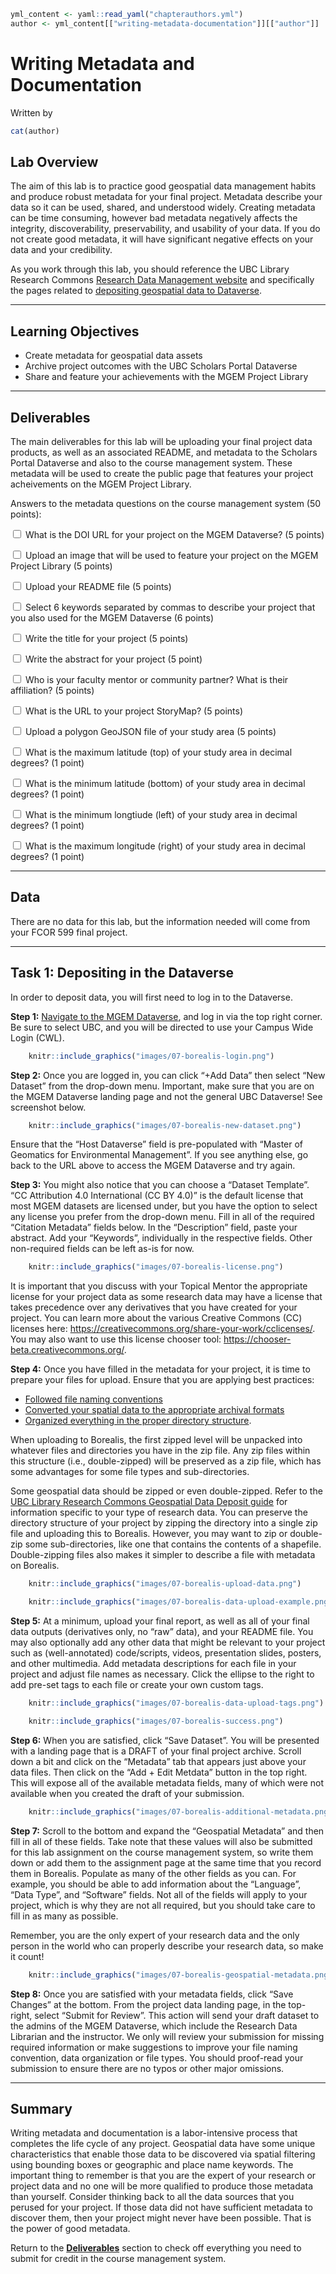 ```r
yml_content <- yaml::read_yaml("chapterauthors.yml")
author <- yml_content[["writing-metadata-documentation"]][["author"]]
```

# Writing Metadata and Documentation {#writing-metadata-documentation}

Written by
```r
cat(author)
```

## Lab Overview {.unnumbered}

The aim of this lab is to practice good geospatial data management habits and produce robust metadata for your final project. Metadata describe your data so it can be used, shared, and understood widely. Creating metadata can be time consuming, however bad metadata negatively affects the integrity, discoverability, preservability, and usability of your data. If you do not create good metadata, it will have significant negative effects on your data and your credibility.

As you work through this lab, you should reference the UBC Library Research Commons [Research Data Management website](https://ubc-library-rc.github.io/rdm/) and specifically the pages related to [depositing geospatial data to Dataverse](https://ubc-library-rc.github.io/rdm/content/05-4_Geospatial_Deposit.html).

------------------------------------------------------------------------

## Learning Objectives {.unnumbered}

-   Create metadata for geospatial data assets
-   Archive project outcomes with the UBC Scholars Portal Dataverse
-   Share and feature your achievements with the MGEM Project Library

------------------------------------------------------------------------

## Deliverables {#lab7-deliverables .unnumbered}

The main deliverables for this lab will be uploading your final project data products, as well as an associated README, and metadata to the Scholars Portal Dataverse and also to the course management system. These metadata will be used to create the public page that features your project acheivements on the MGEM Project Library.

Answers to the metadata questions on the course management system (50 points):

<input type="checkbox" unchecked> What is the DOI URL for your project on the MGEM Dataverse? (5 points)</input>

<input type="checkbox" unchecked> Upload an image that will be used to feature your project on the MGEM Project Library (5 points)</input>

<input type="checkbox" unchecked> Upload your README file (5 points)</input>

<input type="checkbox" unchecked> Select 6 keywords separated by commas to describe your project that you also used for the MGEM Dataverse (6 points)</input>

<input type="checkbox" unchecked> Write the title for your project (5 points)</input>

<input type="checkbox" unchecked> Write the abstract for your project (5 point)</input>

<input type="checkbox" unchecked> Who is your faculty mentor or community partner? What is their affiliation? (5 points)</input>

<input type="checkbox" unchecked> What is the URL to your project StoryMap? (5 points)</input>

<input type="checkbox" unchecked> Upload a polygon GeoJSON file of your study area (5 points)</input>

<input type="checkbox" unchecked> What is the maximum latitude (top) of your study area in decimal degrees? (1 point)</input>

<input type="checkbox" unchecked> What is the minimum latitude (bottom) of your study area in decimal degrees? (1 point)</input>

<input type="checkbox" unchecked> What is the minimum longtiude (left) of your study area in decimal degrees? (1 point)</input>

<input type="checkbox" unchecked> What is the maximum longitude (right) of your study area in decimal degrees? (1 point)</input>

------------------------------------------------------------------------

## Data {.unnumbered}

There are no data for this lab, but the information needed will come from your FCOR 599 final project.

------------------------------------------------------------------------

## Task 1: Depositing in the Dataverse {.unnumbered}

In order to deposit data, you will first need to log in to the Dataverse. 

**Step 1:** [Navigate to the MGEM Dataverse](https://borealisdata.ca/dataverse/UBC_MGEM), and log in via the top right corner. Be sure to select UBC, and you will be directed to use your Campus Wide Login (CWL).

```r
    knitr::include_graphics("images/07-borealis-login.png")
```

**Step 2:** Once you are logged in, you can click "+Add Data" then select "New Dataset" from the drop-down menu. Important, make sure that you are on the MGEM Dataverse landing page and not the general UBC Dataverse! See screenshot below.

```r
    knitr::include_graphics("images/07-borealis-new-dataset.png")
```

Ensure that the "Host Dataverse" field is pre-populated with "Master of Geomatics for Environmental Management". If you see anything else, go back to the URL above to access the MGEM Dataverse and try again.

**Step 3:** You might also notice that you can choose a "Dataset Template". "CC Attribution 4.0 International (CC BY 4.0)" is the default license that most MGEM datasets are licensed under, but you have the option to select any license you prefer from the drop-down menu. Fill in all of the required "Citation Metadata" fields below. In the "Description" field, paste your abstract. Add your "Keywords", individually in the respective fields. Other non-required fields can be left as-is for now.

```r
    knitr::include_graphics("images/07-borealis-license.png")
```

It is important that you discuss with your Topical Mentor the appropriate license for your project data as some research data may have a license that takes precedence over any derivatives that you have created for your project. You can learn more about the various Creative Commons (CC) licenses here: [https://creativecommons.org/share-your-work/cclicenses/](https://creativecommons.org/share-your-work/cclicenses/). You may also want to use this license chooser tool: [https://chooser-beta.creativecommons.org/](https://chooser-beta.creativecommons.org/).

**Step 4:** Once you have filled in the metadata for your project, it is time to prepare your files for upload. Ensure that you are applying best practices: 

- [Followed file naming conventions](https://ubc-library-rc.github.io/rdm/content/01_file_naming.html)
- [Converted your spatial data to the appropriate archival formats](https://ubc-library-rc.github.io/rdm/content/05-4_Geospatial_Deposit.html#types-of-geospatial-data-files)
- [Organized everything in the proper directory structure](https://ubc-library-rc.github.io/rdm/content/04_directory_structures.html).

When uploading to Borealis, the first zipped level will be unpacked into whatever files and directories you have in the zip file. Any zip files within this structure (i.e., double-zipped) will be preserved as a zip file, which has some advantages for some file types and sub-directories.

Some geospatial data should be zipped or even double-zipped. Refer to the [UBC Library Research Commons Geospatial Data Deposit guide](https://ubc-library-rc.github.io/rdm/content/05-4_Geospatial_Deposit.html) for information specific to your type of research data. You can preserve the directory structure of your project by zipping the directory into a single zip file and uploading this to Borealis. However, you may want to zip or double-zip some sub-directories, like one that contains the contents of a shapefile. Double-zipping files also makes it simpler to describe a file with metadata on Borealis. 

```r
    knitr::include_graphics("images/07-borealis-upload-data.png")
```

```r
    knitr::include_graphics("images/07-borealis-data-upload-example.png")
```

**Step 5:** At a minimum, upload your final report, as well as all of your final data outputs (derivatives only, no "raw" data), and your README file. You may also optionally add any other data that might be relevant to your project such as (well-annotated) code/scripts, videos, presentation slides, posters, and other multimedia. Add metadata descriptions for each file in your project and adjust file names as necessary. Click the ellipse to the right to add pre-set tags to each file or create your own custom tags.

```r
    knitr::include_graphics("images/07-borealis-data-upload-tags.png")
```

```r
    knitr::include_graphics("images/07-borealis-success.png")
```

**Step 6:** When you are satisfied, click "Save Dataset". You will be presented with a landing page that is a DRAFT of your final project archive. Scroll down a bit and click on the "Metadata" tab that appears just above your data files. Then click on the "Add + Edit Metdata" button in the top right. This will expose all of the available metadata fields, many of which were not available when you created the draft of your submission.

```r
    knitr::include_graphics("images/07-borealis-additional-metadata.png")
```

**Step 7:** Scroll to the bottom and expand the "Geospatial Metadata" and then fill in all of these fields. Take note that these values will also be submitted for this lab assignment on the course management system, so write them down or add them to the assignment page at the same time that you record them in Borealis. Populate as many of the other fields as you can. For example, you should be able to add information about the "Language", "Data Type", and "Software" fields. Not all of the fields will apply to your project, which is why they are not all required, but you should take care to fill in as many as possible. 

Remember, you are the only expert of your research data and the only person in the world who can properly describe your research data, so make it count!

```r
    knitr::include_graphics("images/07-borealis-geospatial-metadata.png")
```

**Step 8:** Once you are satisfied with your metadata fields, click "Save Changes" at the bottom. From the project data landing page, in the top-right, select "Submit for Review". This action will send your draft dataset to the admins of the MGEM Dataverse, which include the Research Data Librarian and the instructor. We only will review your submission for missing required information or make suggestions to improve your file naming convention, data organization or file types. You should proof-read your submission to ensure there are no typos or other major omissions. 

------------------------------------------------------------------------

## Summary {.unnumbered}

Writing metadata and documentation is a labor-intensive process that completes the life cycle of any project. Geospatial data have some unique characteristics that enable those data to be discovered via spatial filtering using bounding boxes or geographic and place name keywords. The important thing to remember is that you are the expert of your research or project data and no one will be more qualified to produce those metadata than yourself. Consider thinking back to all the data sources that you perused for your project. If those data did not have sufficient metadata to discover them, then your project might never have been possible. That is the power of good metadata.

Return to the [**Deliverables**](#lab7-deliverables) section to check off everything you need to submit for credit in the course management system.